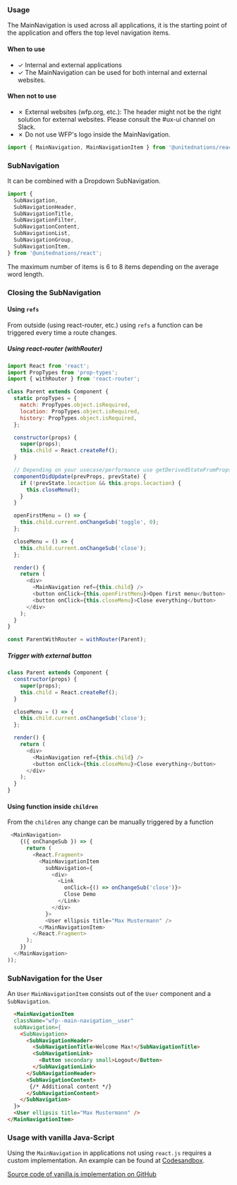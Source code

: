 
### Usage

The MainNavigation is used across all applications, it is the starting point of the application and offers the top level navigation items.


#### When to use

- ✓ Internal and external applications
- ✓ The MainNavigation can be used for both internal and external websites.

#### When not to use

- ✗ External websites (wfp.org, etc.): The header might not be the right solution for external websites. Please consult the #ux-ui channel on Slack.
- ✗ Do not use WFP's logo inside the MainNavigation.

```js
import { MainNavigation, MainNavigationItem } from '@unitednations/react';
```

### SubNavigation

It can be combined with a Dropdown SubNavigation.

```js
import {
  SubNavigation,
  SubNavigationHeader,
  SubNavigationTitle,
  SubNavigationFilter,
  SubNavigationContent,
  SubNavigationList,
  SubNavigationGroup,
  SubNavigationItem,
} from '@unitednations/react';
```

The maximum number of items is 6 to 8 items depending on the average word length.

### Closing the SubNavigation

#### Using `refs`

From outside (using react-router, etc.) using `refs` a function can be triggered every time a route changes.

##### Using react-router (withRouter)

```js
import React from 'react';
import PropTypes from 'prop-types';
import { withRouter } from 'react-router';

class Parent extends Component {
  static propTypes = {
    match: PropTypes.object.isRequired,
    location: PropTypes.object.isRequired,
    history: PropTypes.object.isRequired,
  };

  constructor(props) {
    super(props);
    this.child = React.createRef();
  }

  // Depending on your usecase/performance use getDerivedStateFromProps instead
  componentDidUpdate(prevProps, prevState) {
    if (!prevState.locaction && this.props.locaction) {
      this.closeMenu();
    }
  }

  openFirstMenu = () => {
    this.child.current.onChangeSub('toggle', 0);
  };

  closeMenu = () => {
    this.child.current.onChangeSub('close');
  };

  render() {
    return (
      <div>
        <MainNavigation ref={this.child} />
        <button onClick={this.openFirstMenu}>Open first menu</button>
        <button onClick={this.closeMenu}>Close everything</button>
      </div>
    );
  }
}

const ParentWithRouter = withRouter(Parent);
```

##### Trigger with external button

```js
class Parent extends Component {
  constructor(props) {
    super(props);
    this.child = React.createRef();
  }

  closeMenu = () => {
    this.child.current.onChangeSub('close');
  };

  render() {
    return (
      <div>
        <MainNavigation ref={this.child} />
        <button onClick={this.closeMenu}>Close everything</button>
      </div>
    );
  }
}
```

#### Using function inside `children`

From the `children` any change can be manually triggered by a function

```js
 <MainNavigation>
    {({ onChangeSub }) => {
      return (
        <React.Fragment>
          <MainNavigationItem
            subNavigation={
              <div>
                <Link
                  onClick={() => onChangeSub('close')}>
                  Close Demo
                </Link>
              </div>
            }>
            <User ellipsis title="Max Mustermann" />
          </MainNavigationItem>
        </React.Fragment>
      );
    }}
  </MainNavigation>
));
```

### SubNavigation for the User

An `User` `MainNavigationItem` consists out of the `User` component and a `SubNavigation`.

```html
  <MainNavigationItem
  className="wfp--main-navigation__user"
  subNavigation={
    <SubNavigation>
      <SubNavigationHeader>
        <SubNavigationTitle>Welcome Max!</SubNavigationTitle>
        <SubNavigationLink>
          <Button secondary small>Logout</Button>
        </SubNavigationLink>
      </SubNavigationHeader>
      <SubNavigationContent>
       {/* Additional content */}
      </SubNavigationContent>
    </SubNavigation>
  }>
  <User ellipsis title="Max Mustermann" />
</MainNavigationItem>
```

### Usage with vanilla Java-Script

Using the `MainNavigation` in applications not using `react.js` requires a custom implementation. An example can be found at [Codesandbox](https://codesandbox.io/s/mainnavigation-vanillajs-en5r4).

[Source code of vanilla.js implementation on GitHub](https://github.com/wfp/ui/blob/master/src/components/MainNavigation/main-navigation.js)
